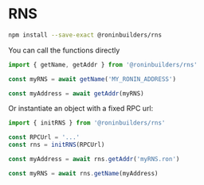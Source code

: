 # RNS

```sh npm2yarn
npm install --save-exact @roninbuilders/rns
```

You can call the functions directly
```ts
import { getName, getAddr } from '@roninbuilders/rns'

const myRNS = await getName('MY_RONIN_ADDRESS')

const myAddress = await getAddr(myRNS)
```


Or instantiate an object with a fixed RPC url:
```ts
import { initRNS } from '@roninbuilders/rns'

const RPCUrl = '...'
const rns = initRNS(RPCUrl)

const myAddress = await rns.getAddr('myRNS.ron')

const myRNS = await rns.getName(myAddress)
```